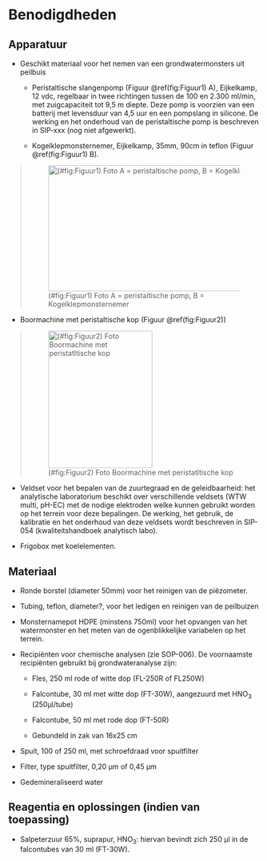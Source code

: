 # Benodigdheden

## Apparatuur

```{=html}
<!--
Opsomming van de apparatuur die nodig is en verwijzingen naar de sip's (Standard Instrument Procedure; <protocol-code>-YYYY.NN) indien die er zijn.
Indien geen specifiek sip's voorhanden, illustreer de toegelaten apparatuur met foto's, geef het exacte type apparatuur mee, ...
-->
```
-   Geschikt materiaal voor het nemen van een grondwatermonsters uit peilbuis

    -   Peristaltische slangenpomp (Figuur \@ref(fig:Figuur1) A), Eijkelkamp, 12 vdc, regelbaar in twee richtingen tussen de 100 en 2.300 ml/min, met zuigcapaciteit tot 9,5 m diepte.
        Deze pomp is voorzien van een batterij met levensduur van 4,5 uur en een pompslang in silicone.
        De werking en het onderhoud van de peristaltische pomp is beschreven in SIP-xxx (nog niet afgewerkt).

    -   Kogelklepmonsternemer, Eijkelkamp, 35mm, 90cm in teflon (Figuur \@ref(fig:Figuur1) B).

> ![(#fig:Figuur1) Foto A = peristaltische pomp, B = Kogelklepmonsternemer](./media/image2.png){width="6.302777777777778in" height="2.611111111111111in"}

-   Boormachine met peristaltische kop (Figuur \@ref(fig:Figuur2))

> ![(#fig:Figuur2) Foto Boormachine met peristatltische kop](./media/image1.png){width="2.170223097112861in" height="2.8593755468066493in"}

-   Veldset voor het bepalen van de zuurtegraad en de geleidbaarheid: het analytische laboratorium beschikt over verschillende veldsets (WTW multi, pH-EC) met de nodige elektroden welke kunnen gebruikt worden op het terrein voor deze bepalingen.
    De werking, het gebruik, de kalibratie en het onderhoud van deze veldsets wordt beschreven in SIP-054 (kwaliteitshandboek analytisch labo).

-   Frigobox met koelelementen.

## Materiaal

```{=html}
<!--
Opsomming van gebruikte materialen.
Duidelijk aangeven welke materialen toelaatbaar zijn, welke volumes, afmetingen, materiaal, ... 
vb. vermeld niet staalnamepotje, maar wel: vierkant flesje, volume 250 ml, gegradueerd, vervaardigd uit PE, met afsluitbare deksel uit PP.
-->
```
-   Ronde borstel (diameter 50mm) voor het reinigen van de piëzometer.

-   Tubing, teflon, diameter?,
    voor het ledigen en reinigen van de peilbuizen

-   Monsternamepot HDPE (minstens 750ml) voor het opvangen van het watermonster en het meten van de ogenblikkelijke variabelen op het terrein.

-   Recipiënten voor chemische analysen (zie SOP-006).
    De voornaamste recipiënten gebruikt bij grondwateranalyse zijn:

    -   Fles, 250 ml rode of witte dop (FL-250R of FL250W)

    -   Falcontube, 30 ml met witte dop (FT-30W), aangezuurd met HNO~3~ (250µl/tube)

    -   Falcontube, 50 ml met rode dop (FT-50R)

    -   Gebundeld in zak van 16x25 cm

-   Spuit, 100 of 250 ml, met schroefdraad voor spuitfilter

-   Filter, type spuitfilter, 0,20 µm of 0,45 µm

-   Gedemineraliseerd water

## Reagentia en oplossingen (indien van toepassing)

```{=html}
<!--
Een opsomming van reagentia, welke zuiverheid, volume, veiligheidsvoorschriften.
vb. Zwavelzuur (H2SO4), geconcentreerd (96%), pro analyse + veiligheidsinfo (sterk zuur, bijtend, gebruik handschoenen, bril en masker bij gebruik)
Een opsomming van oplossingen, welke zuiverheid, volume, veiligheidsvoorschriften.
Indien deze oplossingen zelf worden bereid, vermeld dan ook de bereidingswijze.
vb: Zwavelzuur 1M: verdun zwavelzuur geconcentreerd 18 maal met ultrapuur water.
Opgelet: giet altijd zwavelzuur bij water en nooit omgekeerd!
-->
```
-   Salpeterzuur 65%, suprapur, HNO~3~: hiervan bevindt zich 250 µl in de falcontubes van 30 ml (FT-30W).
